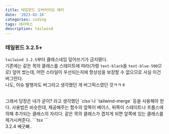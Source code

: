 ```yaml
---
title: 테일윈드 오버라이딩 에러
date: '2023-02-16'
categories: coding
tags: 에러픽스
description: tailwind
---
```

<HeadingNavigator />

### 테일윈드 3.2.5+
`tailwind 3.2.5`부터 클래스네임 덮어쓰기가 금지됐다.  
기존에는 같은 목의 클래스를 스테이트에 따라(가령 `text-black`을 `text-blue-500`으로) 덮어 썼는데, 어떤 스타일이 우선되는지에 항상성을 보장할 수 없으므로 사실 이건 버그란다.  
나도, 이슈 발행자도 버그라고 생각했던 게 버그픽스였던 것ㅋㅋㅎ  

<Lnk text='Tailwind prohibits overriding className' href='https://github.com/tailwindlabs/tailwindcss/issues/10603#issue-1587930104' />
<br/>
그래서 당장은 내가 굳이? 라고 생각했던 `clsx`나 `tailwind-merge` 등을 사용해야 한다.  
사용법은 비슷한데, 제공해주는 함수의 앞쪽이 베이스, 뒤쪽이 스테이트나 프롭스에 의해 추가되는 클래스의 자리다.  
같은 목의 클래스가 겹치게 되면 앞쪽에 있는 클래스를 제거시켜준다.  
```tsx
<Abc 
  className={clsx("rounded-xl"), props.className}
  // or
  className={twMerge("rounded-xl"), props.className}
  {...props}
/>
```
<br/>
3.2.4 쎄굿빠..
